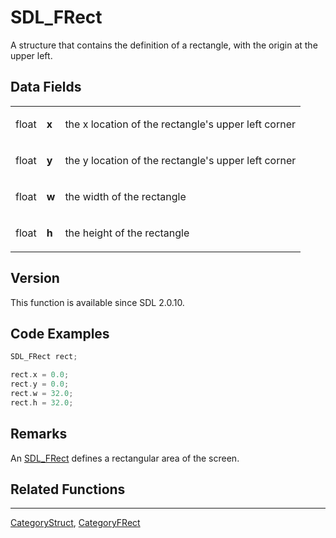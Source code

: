 
= SDL_FRect =
A structure that contains the definition of a rectangle, with the origin at the upper left.


== Data Fields ==
{|
|float
|'''x'''
|the x location of the rectangle's upper left corner
|-
|float
|'''y'''
|the y location of the rectangle's upper left corner
|-
|float
|'''w'''
|the width of the rectangle
|-
|float
|'''h'''
|the height of the rectangle
|}

== Version ==

This function is available since SDL 2.0.10.

== Code Examples ==
<syntaxhighlight lang='c++'>
SDL_FRect rect;

rect.x = 0.0;
rect.y = 0.0;
rect.w = 32.0;
rect.h = 32.0;
</syntaxhighlight>

== Remarks ==
An [[SDL_FRect]] defines a rectangular area of the screen.

== Related Functions ==


----
[[CategoryStruct]], [[CategoryFRect]]

